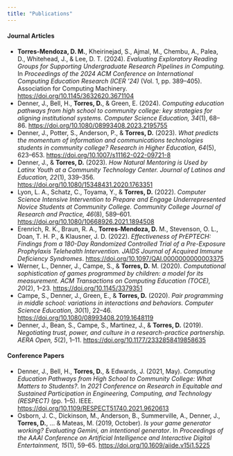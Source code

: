 ```yaml
---
title: "Publications"
---
```


#### Journal Articles

-   **Torres-Mendoza, D. M.**, Kheirinejad, S., Ajmal, M., Chembu, A., Palea, D., Whitehead, J., & Lee, D. T. (2024). *Evaluating Exploratory Reading Groups for Supporting Undergraduate Research Pipelines in Computing.* In *Proceedings of the 2024 ACM Conference on International Computing Education Research (ICER '24)* (Vol. 1, pp. 389--405). Association for Computing Machinery. <https://doi.org/10.1145/3632620.3671104>
-   Denner, J., Bell, H., **Torres, D.**, & Green, E. (2024). *Computing education pathways from high school to community college: key strategies for aligning institutional systems.* *Computer Science Education, 34*(1), 68--86. <https://doi.org/10.1080/08993408.2023.2195755>\
-   Denner, J., Potter, S., Anderson, P., & **Torres, D.** (2023). *What predicts the momentum of information and communications technologies students in community college?* *Research in Higher Education, 64*(5), 623--653. <https://doi.org/10.1007/s11162-022-09721-8>\
-   Denner, J., & **Torres, D.** (2023). *How Natural Mentoring is Used by Latinx Youth at a Community Technology Center.* *Journal of Latinos and Education, 22*(1), 339--356. <https://doi.org/10.1080/15348431.2020.1763351>\
-   Lyon, L. A., Schatz, C., Toyama, Y., & **Torres, D.** (2022). *Computer Science Intensive Intervention to Prepare and Engage Underrepresented Novice Students at Community College.* *Community College Journal of Research and Practice, 46*(8), 589--601. <https://doi.org/10.1080/10668926.2021.1894508>\
-   Erenrich, R. K., Braun, R. A., **Torres-Mendoza, D.** M., Stevenson, O. L., Doan, T. H. P., & Klausner, J. D. (2022). *Effectiveness of PrEPTECH: Findings from a 180-Day Randomized Controlled Trial of a Pre-Exposure Prophylaxis Telehealth Intervention.* *JAIDS Journal of Acquired Immune Deficiency Syndromes*. <https://doi.org/10.1097/QAI.0000000000003375>\
-   Werner, L., Denner, J., Campe, S., & **Torres, D.** M. (2020). *Computational sophistication of games programmed by children: a model for its measurement.* *ACM Transactions on Computing Education (TOCE), 20*(2), 1--23. <https://doi.org/10.1145/3379351>\
-   Campe, S., Denner, J., Green, E., & **Torres, D.** (2020). *Pair programming in middle school: variations in interactions and behaviors.* *Computer Science Education, 30*(1), 22--46. <https://doi.org/10.1080/08993408.2019.1648119>\
-   Denner, J., Bean, S., Campe, S., Martinez, J., & **Torres, D.** (2019). *Negotiating trust, power, and culture in a research-practice partnership.* *AERA Open, 5*(2), 1--11. <https://doi.org/10.1177/2332858419858635>

#### Conference Papers

-   Denner, J., Bell, H., **Torres, D.**, & Edwards, J. (2021, May). *Computing Education Pathways from High School to Community College: What Matters to Students?*. In *2021 Conference on Research in Equitable and Sustained Participation in Engineering, Computing, and Technology (RESPECT)* (pp. 1--5). IEEE. <https://doi.org/10.1109/RESPECT51740.2021.9620613>\
-   Osborn, J. C., Dickinson, M., Anderson, B., Summerville, A., Denner, J., **Torres, D.**, ... & Mateas, M. (2019, October). *Is your game generator working? Evaluating Gemini, an intentional generator*. In *Proceedings of the AAAI Conference on Artificial Intelligence and Interactive Digital Entertainment, 15*(1), 59--65. <https://doi.org/10.1609/aiide.v15i1.5225>
